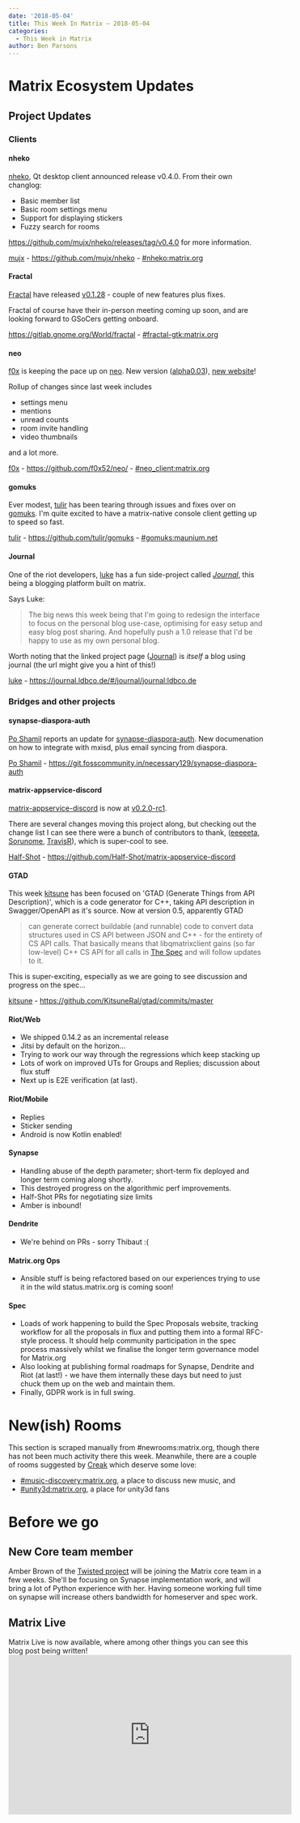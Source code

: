 ```yaml
---
date: '2018-05-04'
title: This Week In Matrix – 2018-05-04
categories:
  - This Week in Matrix
author: Ben Parsons
---
```


<h1 id="matrixecosystemupdates">Matrix Ecosystem Updates</h1>
<h2 id="projectupdates">Project Updates</h2>
<h3 id="clients">Clients</h3>
<h4 id="nheko">nheko</h4>
<a href="https://github.com/mujx/nheko">nheko</a>, Qt desktop client announced release v0.4.0. From their own changlog:
<ul>
 	<li>Basic member list</li>
 	<li>Basic room settings menu</li>
 	<li>Support for displaying stickers</li>
 	<li>Fuzzy search for rooms</li>
</ul>
<a href="https://github.com/mujx/nheko/releases/tag/v0.4.0">https://github.com/mujx/nheko/releases/tag/v0.4.0</a> for more information.

<a href="https://matrix.to/#/@mujx:matrix.org">mujx</a> - <a href="https://github.com/mujx/nheko">https://github.com/mujx/nheko</a> - <a href="https://matrix.to/#/#nheko:matrix.org">#nheko:matrix.org</a>
<h4 id="fractal">Fractal</h4>
<a href="https://gitlab.gnome.org/World/fractal">Fractal</a> have released <a href="https://gitlab.gnome.org/World/fractal/commit/eed332822a7a16f9da07374623da2195838b7cd8">v0.1.28</a> - couple of new features plus fixes.

Fractal of course have their in-person meeting coming up soon, and are looking forward to GSoCers getting onboard.

<a href="https://gitlab.gnome.org/World/fractal">https://gitlab.gnome.org/World/fractal</a> - <a href="https://matrix.to/#/#fractal-gtk:matrix.org">#fractal-gtk:matrix.org</a>
<h4 id="neo">neo</h4>
<a href="https://matrix.to/#/@f0x:matrix.org">f0x</a> is keeping the pace up on <a href="https://github.com/f0x52/neo/">neo</a>. New version (<a href="https://github.com/f0x52/neo/releases/tag/alpha0.03">alpha0.03</a>), <a href="https://neo.lain.haus/">new website</a>!

Rollup of changes since last week includes
<ul>
 	<li>settings menu</li>
 	<li>mentions</li>
 	<li>unread counts</li>
 	<li>room invite handling</li>
 	<li>video thumbnails</li>
</ul>
and a lot more.

<a href="https://matrix.to/#/@f0x:matrix.org">f0x</a> - <a href="https://github.com/f0x52/neo/">https://github.com/f0x52/neo/</a> - <a href="https://matrix.to/#/#neo_client:matrix.org">#neo_client:matrix.org</a>
<h4 id="gomuks">gomuks</h4>
Ever modest, <a href="https://matrix.to/#/@tulir:maunium.net">tulir</a> has been tearing through issues and fixes over on <a href="https://github.com/tulir/gomuks">gomuks</a>. I'm quite excited to have a matrix-native console client getting up to speed so fast.

<a href="https://matrix.to/#/@tulir:maunium.net">tulir</a> - <a href="https://github.com/tulir/gomuks">https://github.com/tulir/gomuks</a> - <a href="https://matrix.to/#/#gomuks:maunium.net">#gomuks:maunium.net</a>
<h4 id="journal">Journal</h4>
One of the riot developers, <a href="https://matrix.to/#/@lb:ldbco.de">luke</a> has a fun side-project called <em><a href="https://journal.ldbco.de/#/journal/journal:ldbco.de">Journal</a></em>, this being a blogging platform built on matrix.

Says Luke:
<blockquote>The big news this week being that I'm going to redesign the interface to focus on the personal blog use-case, optimising for easy setup and easy blog post sharing.
And hopefully push a 1.0 release that I'd be happy to use as my own personal blog.</blockquote>
Worth noting that the linked project page (<a href="https://journal.ldbco.de/#/journal/journal:ldbco.de">Journal</a>) is <em>itself</em> a blog using journal (the url might give you a hint of this!)

<a href="https://matrix.to/#/@lb:ldbco.de">luke</a> - <a href="https://journal.ldbco.de/#/journal/journal:ldbco.de">https://journal.ldbco.de/#/journal/journal:ldbco.de</a>
<h3 id="bridgesandotherprojects">Bridges and other projects</h3>
<h4 id="synapsediasporaauth">synapse-diaspora-auth</h4>
<a href="https://matrix.to/#/@noteness:poddery.com">Po Shamil</a> reports an update for <a href="https://git.fosscommunity.in/necessary129/synapse-diaspora-auth">synapse-diaspora-auth</a>. New documenation on how to integrate with mxisd, plus email syncing from diaspora.

<a href="https://matrix.to/#/@noteness:poddery.com">Po Shamil</a> - <a href="https://git.fosscommunity.in/necessary129/synapse-diaspora-auth">https://git.fosscommunity.in/necessary129/synapse-diaspora-auth</a>
<h4 id="matrixappservicediscord">matrix-appservice-discord</h4>
<a href="https://github.com/Half-Shot/matrix-appservice-discord">matrix-appservice-discord</a> is now at <a href="https://github.com/Half-Shot/matrix-appservice-discord/releases/tag/v0.2.0-rc1">v0.2.0-rc1</a>.

There are several changes moving this project along, but checking out the change list I can see there were a bunch of contributors to thank, (<a href="https://github.com/eeeeeta">eeeeeta</a>, <a href="https://github.com/Sorunome">Sorunome</a>, <a href="https://github.com/turt2live">TravisR</a>), which is super-cool to see.

<a href="https://matrix.to/#/@Half-Shot:half-shot.uk">Half-Shot</a> - <a href="https://github.com/Half-Shot/matrix-appservice-discord">https://github.com/Half-Shot/matrix-appservice-discord</a>
<h4 id="gtad">GTAD</h4>
This week <a href="https://matrix.to/#/@kitsune:matrix.org">kitsune</a> has been focused on 'GTAD (Generate Things from API Description)', which is a code generator for C++, taking API description in Swagger/OpenAPI as it's source. Now at version 0.5, apparently GTAD
<blockquote>can generate correct buildable (and runnable) code to convert data structures used in CS API between JSON and C++ - for the entirety of CS API calls. That basically means that libqmatrixclient gains (so far low-level) C++ CS API for all calls in <a href="https://matrix.org/docs/spec/client_server/unstable.html">The Spec</a> and will follow updates to it.</blockquote>
This is super-exciting, especially as we are going to see discussion and progress on the spec...

<a href="https://matrix.to/#/@kitsune:matrix.org">kitsune</a> - <a href="https://github.com/KitsuneRal/gtad/commits/master">https://github.com/KitsuneRal/gtad/commits/master</a>
<h4 id="riotweb">Riot/Web</h4>
<ul>
 	<li>We shipped 0.14.2 as an incremental release</li>
 	<li>Jitsi by default on the horizon…</li>
 	<li>Trying to work our way through the regressions which keep stacking up</li>
 	<li>Lots of work on improved UTs for Groups and Replies; discussion about flux stuff</li>
 	<li>Next up is E2E verification (at last).</li>
</ul>
<h4 id="riotmobile">Riot/Mobile</h4>
<ul>
 	<li>Replies</li>
 	<li>Sticker sending</li>
 	<li>Android is now Kotlin enabled!</li>
</ul>
<h4 id="synapse">Synapse</h4>
<ul>
 	<li>Handling abuse of the depth parameter; short-term fix deployed and longer term coming along shortly.</li>
 	<li>This destroyed progress on the algorithmic perf improvements.</li>
 	<li>Half-Shot PRs for negotiating size limits</li>
 	<li>Amber is inbound!</li>
</ul>
<h4 id="dendrite">Dendrite</h4>
<ul>
 	<li>We're behind on PRs - sorry Thibaut :(</li>
</ul>
<h4 id="matrixorgops">Matrix.org Ops</h4>
<ul>
 	<li>Ansible stuff is being refactored based on our experiences trying to use it in the wild
status.matrix.org is coming soon!</li>
</ul>
<h4 id="spec">Spec</h4>
<ul>
 	<li>Loads of work happening to build the Spec Proposals website, tracking workflow for all the proposals in flux and putting them into a formal RFC-style process. It should help community participation in the spec process massively whilst we finalise the longer term governance model for Matrix.org</li>
 	<li>Also looking at publishing formal roadmaps for Synapse, Dendrite and Riot (at last!) - we have them internally these days but need to just chuck them up on the web and maintain them.</li>
 	<li>Finally, GDPR work is in full swing.</li>
</ul>
<h1 id="newishrooms">New(ish) Rooms</h1>
This section is scraped manually from #newrooms:matrix.org, though there has not been much activity there this week. Meanwhile, there are a couple of rooms suggested by <a href="https://matrix.to/#/@Creak:matrix.org">Creak</a> which deserve some love:
<ul>
 	<li><a href="https://matrix.to/#/#music-discovery:matrix.org">#music-discovery:matrix.org</a>, a place to discuss new music, and</li>
 	<li><a href="https://matrix.to/#/#unity3d:matrix.org">#unity3d:matrix.org</a>, a place for unity3d fans</li>
</ul>
<h1 id="beforewego">Before we go</h1>
<h2 id="newcoreteammember">New Core team member</h2>
Amber Brown of the <a href="https://twistedmatrix.com/trac/">Twisted project</a> will be joining the Matrix core team in a few weeks. She'll be focusing on Synapse implementation work, and will bring a lot of Python experience with her. Having someone working full time on synapse will increase others bandwidth for homeserver and spec work.
<h2 id="matrixlive">Matrix Live</h2>
Matrix Live is now available, where among other things you can see this blog post being written!
<div class="video-container"><iframe src="https://www.youtube.com/embed/mjVexIiI9hw" width="560" height="315" frameborder="0" allowfullscreen="allowfullscreen"></iframe></div>